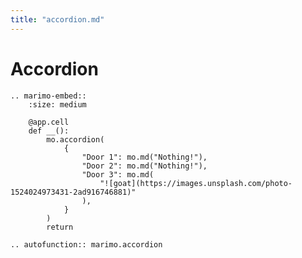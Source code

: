 ```yaml
---
title: "accordion.md"
---
```


# Accordion

```{eval-rst}
.. marimo-embed::
    :size: medium

    @app.cell
    def __():
        mo.accordion(
            {
                "Door 1": mo.md("Nothing!"),
                "Door 2": mo.md("Nothing!"),
                "Door 3": mo.md(
                    "![goat](https://images.unsplash.com/photo-1524024973431-2ad916746881)"
                ),
            }
        )
        return
```

```{eval-rst}
.. autofunction:: marimo.accordion
```
